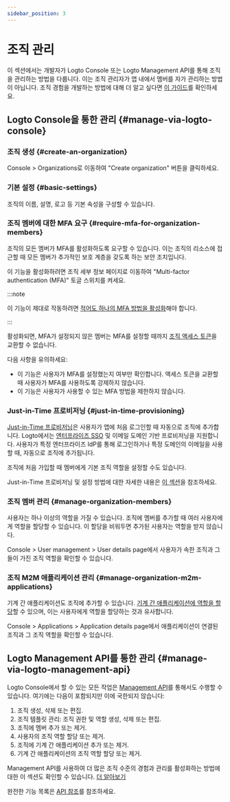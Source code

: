 ```yaml
---
sidebar_position: 3
---
```


# 조직 관리

이 섹션에서는 개발자가 Logto Console 또는 Logto Management API를 통해 조직을 관리하는 방법을 다룹니다. 이는 조직 관리자가 앱 내에서 멤버를 자가 관리하는 방법이 아닙니다. 조직 경험을 개발하는 방법에 대해 더 알고 싶다면 [이 가이드](/end-user-flows/organization-experience/organization-management)를 확인하세요.

## Logto Console을 통한 관리 \{#manage-via-logto-console}

### 조직 생성 \{#create-an-organization}

<CloudLink to="/organizations">Console > Organizations</CloudLink>로 이동하여 "Create organization"
버튼을 클릭하세요.

### 기본 설정 \{#basic-settings}

조직의 이름, 설명, 로고 등 기본 속성을 구성할 수 있습니다.

### 조직 멤버에 대한 MFA 요구 \{#require-mfa-for-organization-members}

조직의 모든 멤버가 MFA를 활성화하도록 요구할 수 있습니다. 이는 조직의 리소스에 접근할 때 모든 멤버가 추가적인 보호 계층을 갖도록 하는 보안 조치입니다.

이 기능을 활성화하려면 조직 세부 정보 페이지로 이동하여 "Multi-factor authentication (MFA)" 토글 스위치를 켜세요.

:::note

이 기능이 제대로 작동하려면 [적어도 하나의 MFA 방법을 활성화](/end-user-flows/mfa)해야 합니다.

:::

활성화되면, MFA가 설정되지 않은 멤버는 MFA를 설정할 때까지 [조직 액세스 토큰](/authorization/organization-template/protect-organization-resources#step-2-fetch-organization-token)을 교환할 수 없습니다.

다음 사항을 유의하세요:

- 이 기능은 사용자가 MFA를 설정했는지 여부만 확인합니다. 액세스 토큰을 교환할 때 사용자가 MFA를 사용하도록 강제하지 않습니다.
- 이 기능은 사용자가 사용할 수 있는 MFA 방법을 제한하지 않습니다.

### Just-in-Time 프로비저닝 \{#just-in-time-provisioning}

[Just-in-Time 프로비저닝](https://auth.wiki/jit-provisioning)은 사용자가 앱에 처음 로그인할 때 자동으로 조직에 추가합니다. Logto에서는 [엔터프라이즈 SSO](/end-user-flows/enterprise-sso) 및 이메일 도메인 기반 프로비저닝을 지원합니다. 사용자가 특정 엔터프라이즈 IdP를 통해 로그인하거나 특정 도메인의 이메일을 사용할 때, 자동으로 조직에 추가됩니다.

조직에 처음 가입할 때 멤버에게 기본 조직 역할을 설정할 수도 있습니다.

Just-in-Time 프로비저닝 및 설정 방법에 대한 자세한 내용은 [이 섹션](/organizations/just-in-time-provisioning)을 참조하세요.

### 조직 멤버 관리 \{#manage-organization-members}

사용자는 하나 이상의 역할을 가질 수 있습니다. 조직에 멤버를 추가할 때 여러 사용자에게 역할을 할당할 수 있습니다. 이 할당을 비워두면 추가된 사용자는 역할을 받지 않습니다.

<CloudLink to="/users">Console > User management > User details page</CloudLink>에서 사용자가 속한
조직과 그들이 가진 조직 역할을 확인할 수 있습니다.

### 조직 M2M 애플리케이션 관리 \{#manage-organization-m2m-applications}

기계 간 애플리케이션도 조직에 추가할 수 있습니다. [기계 간 애플리케이션에 역할을 할당](/organizations/understand-how-organizations-work#organization-m2m-application)할 수 있으며, 이는 사용자에게 역할을 할당하는 것과 유사합니다.

<CloudLink to="/applications">Console > Applications > Application details page</CloudLink>에서
애플리케이션이 연결된 조직과 그 조직 역할을 확인할 수 있습니다.

## Logto Management API를 통한 관리 \{#manage-via-logto-management-api}

Logto Console에서 할 수 있는 모든 작업은 [Management API](/integrate-logto/interact-with-management-api)를 통해서도 수행할 수 있습니다. 여기에는 다음이 포함되지만 이에 국한되지 않습니다:

1. 조직 생성, 삭제 또는 편집.
2. 조직 템플릿 관리: 조직 권한 및 역할 생성, 삭제 또는 편집.
3. 조직에 멤버 추가 또는 제거.
4. 사용자의 조직 역할 할당 또는 제거.
5. 조직에 기계 간 애플리케이션 추가 또는 제거.
6. 기계 간 애플리케이션의 조직 역할 할당 또는 제거.

Management API를 사용하여 더 많은 조직 수준의 경험과 관리를 활성화하는 방법에 대한 이 섹션도 확인할 수 있습니다. [더 알아보기](/end-user-flows/organization-experience)

완전한 기능 목록은 [API 참조](https://openapi.logto.io/group/endpoint-organizations)를 참조하세요.
